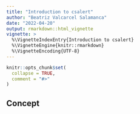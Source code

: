 ```yaml
---
title: "Introduction to csalert"
author: "Beatriz Valcarcel Salamanca"
date: "2022-04-20"
output: rmarkdown::html_vignette
vignette: >
  %\VignetteIndexEntry{Introduction to csalert}
  %\VignetteEngine{knitr::rmarkdown}
  %\VignetteEncoding{UTF-8}
---
```


```r
knitr::opts_chunk$set(
  collapse = TRUE,
  comment = "#>"
)
```

## Concept 
